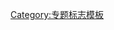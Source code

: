 {{WPBannerMeta
|PROJECT             = TED
 |BANNER_NAME     = Template:WikiProject TED
 |substcheck=<includeonly>{{subst:</includeonly><includeonly>substcheck}}</includeonly>
 |small={{{small|}}}
 |category={{{category|¬}}}
 |listas={{{listas|}}}
|PROJECT_LINK     = PJ:TED
|IMAGE_LEFT          = TED wordmark.svg
 |IMAGE_LEFT_SMALL   = 25px
 |IMAGE_LEFT_LARGE   = 100px
|MAIN_ARTICLE        = [[TED大會|TED]]演讲人、TED大奖获得者和TED会员，并延伸到演讲的相关主题
}}<noinclude>
{{documentation}}
[[Category:专题标志模板]]
</noinclude>